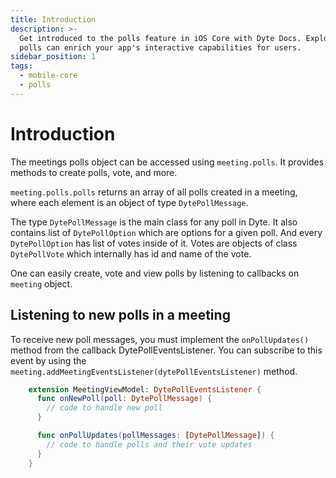 ```yaml
---
title: Introduction
description: >-
  Get introduced to the polls feature in iOS Core with Dyte Docs. Explore how
  polls can enrich your app's interactive capabilities for users.
sidebar_position: 1
tags:
  - mobile-core
  - polls
---
```


# Introduction

The meetings polls object can be accessed using `meeting.polls`. It provides
methods to create polls, vote, and more.

`meeting.polls.polls` returns an array of all polls created in a meeting, where
each element is an object of type `DytePollMessage`.

The type `DytePollMessage` is the main class for any poll in Dyte. It also
contains list of `DytePollOption` which are options for a given poll. And every
`DytePollOption` has list of votes inside of it. Votes are objects of class
`DytePollVote` which internally has id and name of the vote.

One can easily create, vote and view polls by listening to callbacks on
`meeting` object.

## Listening to new polls in a meeting

To receive new poll messages, you must implement the `onPollUpdates()` method from
the callback DytePollEventsListener. You can subscribe to this event by
using the `meeting.addMeetingEventsListener(dytePollEventsListener)` method.

```swift
    extension MeetingViewModel: DytePollEventsListener {
      func onNewPoll(poll: DytePollMessage) {
        // code to handle new poll
      }

      func onPollUpdates(pollMessages: [DytePollMessage]) {
        // code to handle polls and their vote updates
      }
    }
```

<head>
  <title>iOS Core Introduction</title>
</head>
